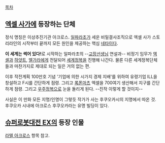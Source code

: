 [[목차]]

== [[엑셀 사가]]에 등장하는 단체 ==
정식 명칭은 이상추진기관 아크로스. [[일파라초]]가 세운 비밀결사조직으로 엑셀 사가 스토리라인의 시작부터 끝까지 모든 원인을 제공하는 핵심 [[네타]]이다.

'''이 세계는 썩어 있다!'''로 시작하는 일파라초의 --[[교장]]선생님 연설과-- 비정기 임무가 [[엑셀]]과 [[하얏트]], [[엘가라]]에게 전달되어 [[세계정복]]을 진행해 나간다. 물론 다른 세계정복단체들과 마찬가지로 제대로 되는 일은 거의 없는 편.

이후 작전계획 100만호 기념 '기업에 의한 시가지 경제 지배'를 위하여 유령기업 ILL을 창설하고 F시를 간단하게 점령. 그리고 [[록폰마츠]] 엑셀을 700여기 생산해서 지구를 간단하게 점령. 그리고 [[우주정복]]으로 눈을 돌리게 된다. --진작 이렇게 할 것이지--

사실은 이 만화 모든 지명/인명이 그렇듯 작가가 사는 후쿠오카시의 지명에서 따온 것. 후쿠오카 시내에 아크로스 후쿠오카라는 유명 빌딩이 있다.

== [[슈퍼로봇대전 EX]]의 등장 인물 ==
[[라텔 아크로스]] 항목 참고.
